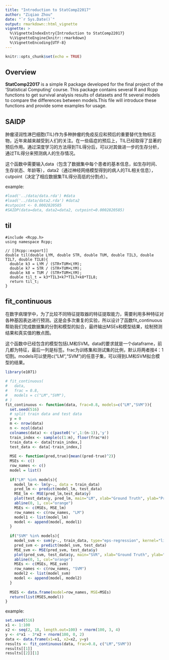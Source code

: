 ```yaml
---
title: "Introduction to StatComp22017"
author: "Ziqiao Zhou"
date: "`r Sys.Date()`"
output: rmarkdown::html_vignette
vignette: >
  %\VignetteIndexEntry{Introduction to StatComp22017}
  %\VignetteEngine{knitr::rmarkdown}
  %\VignetteEncoding{UTF-8}
---
```


```r
knitr::opts_chunk$set(echo = TRUE)
```

## Overview

__StatComp22017__ is a simple R package developed for the final project of the 'Statistical Computing' course. This package contains several R and Rcpp functions to get survival analysis results of datasets and fit several models to compare the differences between models.This file will introduce these functions and provide some examples for usage.

## SAIDP

肿瘤浸润性淋巴细胞(TIL)作为多种肿瘤的免疫反应和预后的重要替代生物标志物，近年来越来越受到人们的关注。在一些癌症的预后上，TIL已经取得了显著的预后作用。通过深度学习的方法得到TIL得分后，可以对其做进一步的生存分析，通过TIL得分来预测病人的生存情况。

这个函数中需要输入data（包含了数据集中每个患者的基本信息，如生存时间、生存状态、年龄等），data2（通过神经网络模型得到的病人的TIL相关信息），cutpoint（决定了相应数据集TIL得分高低的分割点）。

example:

```r
#load('../data/data.rda') #data
#load('../data/data2.rda') #data2
#cutpoint <- 0.0002820585
#SAIDP(data=data, data2=data2, cutpoint=0.0002820585)
```

## til

```Rcpp
#include <Rcpp.h>
using namespace Rcpp;

// [[Rcpp::export]]
double til(double LYM, double STR, double TUM, double TIL3, double TIL7, double TIL8){
  double k3 = LYM / (STR+TUM+LYM);
  double k7 = STR / (STR+TUM+LYM);
  double k8 = TUM / (STR+TUM+LYM);
  double til_t = k3*TIL3+k7*TIL7+k8*TIL8;
  return til_t;
}
```

## fit_continuous

在数字病理学中，为了比较不同特征提取器的特征提取能力，需要利用多种特征对各种基因表达进行预测。这是会多次重复的实验，所以设计了函数fit_continuous帮助我们完成数据集的分割和模型的拟合，最终输出MSEs和模型结果，绘制预测结果和真实值的散点图。

这个函数中已经包含的模型包括LM和SVM。data的要求就是一个dataframe，前几都为特征，最后一列是标签。frac为训练集和测试集的比例，默认将两者按4：1切割。models可以使用c("LM","SVM")的任意子集，可以得到LM和SVM拟合模型的结果。

```r
library(e1071)
```

```r
# fit_continuous(
#   data,
#   frac = 0.8,
#   models = c("LM","SVM"),
# )
fit_continuous <- function(data, frac=0.8, models=c("LM","SVM")){
  set.seed(516)
  # split train data and test data
  y = 0 
  m <- nrow(data)
  n <- ncol(data)
  colnames(data) <- c(paste0('v',1:(n-1)),'y')
  train_index <- sample(c(1:m), floor(frac*m))
  train_data <- data[train_index,]
  test_data <- data[-train_index,]
  
  MSE <- function(pred,true){mean((pred-true)^2)}
  MSEs <- c()
  row_names <- c()
  model = list()
  
  if("LM" %in% models){
    model_lm <- lm(y~., data = train_data)
    pred_lm <- predict(model_lm, test_data)
    MSE_lm <- MSE(pred_lm,test_data$y)
    plot(test_data$y, pred_lm, main="LM", xlab="Ground Truth", ylab="Prediction")
    abline(0, 1, col="orange")
    MSEs <- c(MSEs, MSE_lm)
    row_names <- c(row_names, "LM")
    model1 <- list(model_lm)
    model <- append(model, model1)
  }
  
  if("SVM" %in% models){
    model_svm <- svm(y~., train_data, type="eps-regression", kernel="linear")
    pred_svm <- predict(model_svm, test_data)
    MSE_svm <- MSE(pred_svm, test_data$y)
    plot(pred_svm, test_data$y, main="SVR", xlab="Ground Truth", ylab="Prediction")
    abline(0, 1, col="orange")
    MSEs <- c(MSEs, MSE_svm)
    row_names <- c(row_names, "SVM")
    model2 <- list(model_svm)
    model <- append(model, model2)
  }
  
  MSES <- data.frame(model=row_names, MSE=MSEs)
  return(list(MSES,model))
}
```

example:

```r
set.seed(516)
x1 <- 1:100
x2 <- seq(2, 18, length.out=100) + rnorm(100, 3, 4)
y <- 4*x1 - 3*x2 + rnorm(100, 0, 2)
data <- data.frame(x1=x1, x2=x2, y=y)
results <- fit_continuous(data, frac=0.8, c("LM","SVM"))
results[[1]]
results[[2]][1]
```

